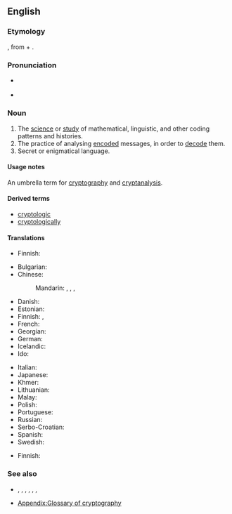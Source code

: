 ==English==

===Etymology===
{{confix|en|crypto|logy}}, from {{etyl|grc|en}} {{m|grc|κρυπτός||hidden}} + {{m|grc|λόγος||word}}.

===Pronunciation===
* {{a|UK}} {{IPA|en|/kɹɪpˈtɒl.ə.dʒi/}}
* {{a|US}} {{IPA|en|/kɹɪpˈtɑ.lə.dʒi/}}

===Noun===
{{en-noun|-|+}}

# The [[science]] or [[study]] of mathematical, linguistic, and other coding patterns and histories.
# The practice of analysing [[encode|encoded]] messages, in order to [[decode]] them.
# Secret or enigmatical language.
#: {{rfquotek|en|Johnson}}

====Usage notes====
An umbrella term for [[cryptography]] and [[cryptanalysis]].

====Derived terms====
* [[cryptologic]]
* [[cryptologically]]

====Translations====
{{trans-top|study}}
* Finnish: {{t+|fi|kryptologia}}
{{trans-mid}}
{{trans-bottom}}

{{trans-top|practice}}
* Bulgarian: {{t|bg|криптология|f}}
* Chinese:
*: Mandarin: {{t+|cmn|密碼學|sc=Hani}}, {{t+|cmn|密码学|tr=mìmǎxué|sc=Hani}}, {{t+|cmn|密码术|sc=Hani}}, {{t+|cmn|密码术|tr=mìmǎshù|sc=Hani}}
* Danish: {{t+|da|kryptologi}}
* Estonian: {{t+|et|krüptoloogia}}
* Finnish: {{t+|fi|kryptografia}}, {{t|fi|salakirjoitustaito}}
* French: {{t+|fr|cryptologie|f}}
* Georgian: {{t|ka|კრიპტოლოგია}}
* German: {{t+|de|Kryptologie|f}}
* Icelandic: {{t|is|dulmálsfræði|f}}
* Ido: {{t-needed|io}}
{{trans-mid}}
* Italian: {{t+|it|crittologia|f}}
* Japanese: {{t|ja|暗号学|tr=あんごうがく, angōgaku|sc=Jpan}}
* Khmer: {{t|km|រហស្សវិទ្យា|tr=rea’hahsa’ vityie|sc=Khmr}}
* Lithuanian: {{t|lt|kriptologija|f}}
* Malay: {{t|ms|kriptologi}}
* Polish: {{t+|pl|kryptologia|f}}
* Portuguese: {{t|pt|criptologia|f}}
* Russian: {{t+|ru|криптоло́гия|f}}
* Serbo-Croatian: {{t+|sh|kriptologija|f}}
* Spanish: {{t|es|criptología|f}}
* Swedish: {{t+|sv|kryptologi|c}}
{{trans-bottom}}

{{trans-top|secret or enigmatical language}}
* Finnish: {{t+|fi|salakieli}}
{{trans-mid}}
{{trans-bottom}}

===See also===
* {{l|en|cryptography}}, {{l|en|cryptanalysis}}, {{l|en|ciphertext}}, {{l|en|plaintext}}, {{l|en|cleartext}}, {{l|en|code}}, {{l|en|key}}
* [[Appendix:Glossary of cryptography]]